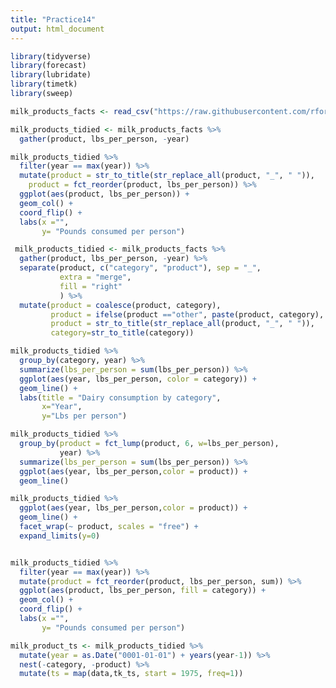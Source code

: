 ```yaml
---
title: "Practice14"
output: html_document
---
```



```r
library(tidyverse)
library(forecast)
library(lubridate)
library(timetk)
library(sweep)
```

```r
milk_products_facts <- read_csv("https://raw.githubusercontent.com/rfordatascience/tidytuesday/master/data/2019/2019-01-29/milk_products_facts.csv")
```

```r
milk_products_tidied <- milk_products_facts %>%
  gather(product, lbs_per_person, -year)

milk_products_tidied %>%
  filter(year == max(year)) %>%
  mutate(product = str_to_title(str_replace_all(product, "_", " ")),
    product = fct_reorder(product, lbs_per_person)) %>%
  ggplot(aes(product, lbs_per_person)) +
  geom_col() +
  coord_flip() +
  labs(x ="",
       y= "Pounds consumed per person")
```

```r
 milk_products_tidied <- milk_products_facts %>%
  gather(product, lbs_per_person, -year) %>%
  separate(product, c("category", "product"), sep = "_", 
           extra = "merge",
           fill = "right"
           ) %>%
  mutate(product = coalesce(product, category),
         product = ifelse(product =="other", paste(product, category), product),
         product = str_to_title(str_replace_all(product, "_", " ")),
         category=str_to_title(category)) 

milk_products_tidied %>%
  group_by(category, year) %>%
  summarize(lbs_per_person = sum(lbs_per_person)) %>%
  ggplot(aes(year, lbs_per_person, color = category)) +
  geom_line() +
  labs(title = "Dairy consumption by category",
       x="Year",
       y="Lbs per person")

milk_products_tidied %>%
  group_by(product = fct_lump(product, 6, w=lbs_per_person),
           year) %>%
  summarize(lbs_per_person = sum(lbs_per_person)) %>%
  ggplot(aes(year, lbs_per_person,color = product)) +
  geom_line()

milk_products_tidied %>%
  ggplot(aes(year, lbs_per_person,color = product)) +
  geom_line() +
  facet_wrap(~ product, scales = "free") +
  expand_limits(y=0)


milk_products_tidied %>%
  filter(year == max(year)) %>%
  mutate(product = fct_reorder(product, lbs_per_person, sum)) %>%
  ggplot(aes(product, lbs_per_person, fill = category)) +
  geom_col() +
  coord_flip() +
  labs(x ="",
       y= "Pounds consumed per person")
```

```r
milk_product_ts <- milk_products_tidied %>%
  mutate(year = as.Date("0001-01-01") + years(year-1)) %>%
  nest(-category, -product) %>%
  mutate(ts = map(data,tk_ts, start = 1975, freq=1))

```


